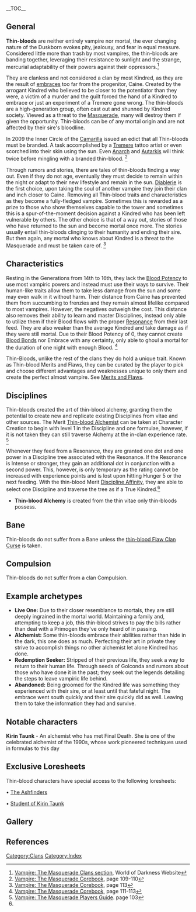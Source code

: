 {{Clan
| header=thin-blood
| symbol=Thinblood Symbol.png
| logo=Thinblood Logo.png
| nicknames=Duskborn, Mercurians, The Young Ones, Run-Off, Chameleons, Abortions
| disciplines= {{icon|thin blood alchemy}} [[Thin-Blood Alchemy]]
| bane=
| compulsion=
| source=[[Vampire: The Masquerade Corebook| VTM: Corebook]]
}}__TOC__

==General==
'''Thin-bloods''' are neither entirely vampire nor mortal, the ever changing nature of the Duskborn evokes pity, jealousy, and fear in equal measure. Considered little more than trash by most vampires, the thin-bloods are banding together, leveraging their resistance to sunlight and the strange, mercurial adaptability of their powers against their oppressors.<ref>[https://www.worldofdarkness.com/vampire-the-masquerade-clans Vampire: The Masquerade Clans section], World of Darkness Website</ref>

They are clanless and not considered a clan by most Kindred, as they are the result of [[Embrace|embraces]] too far from the progenitor, Caine. Created by the arrogant Kindred who believed to be closer to the potentiator than they were, a victim of a murder and the guilt forced the hand of a Kindred to embrace or just an experiment of a Tremere gone wrong. The thin-bloods are a high-generation group, often cast out and shunned by Kindred society. Viewed as a threat to the [[Masquerade]], many will destroy them if given the opportunity. Thin-bloods can be of any mortal origin and are not affected by their sire's bloodline.

In 2009 the Inner Circle of the [[Camarilla]] issued an edict that all Thin-bloods must be branded. A task accomplished by a [[Tremere]] tattoo artist or even scorched into their skin using the sun. Even [[Anarch]] and [[Autarkis]] will think twice before mingling with a branded thin-blood. <ref>[[Vampire: The Masquerade Corebook]], page 109-110</ref>

Through rumors and stories, there are tales of thin-bloods finding a way out. Even if they do not age, eventually they must decide to remain within the night or adapt to their new lifestyle and remain in the sun. [[Diablerie]] is the first choice, upon taking the soul of another vampire they join their clan and inch closer to Caine. Removing all Thin-blood traits and characteristics as they become a fully-fledged vampire. Sometimes this is rewarded as a prize to those who show themselves capable to the tower and sometimes this is a spur-of-the-moment decision against a Kindred who has been left vulnerable by others. The other choice is that of a way out, stories of those who have returned to the sun and become mortal once more. The stories usually entail thin-bloods clinging to their humanity and ending their sire. But then again, any mortal who knows about Kindred is a threat to the Masquerade and must be taken care of. <ref name=":0">[[Vampire: The Masquerade Corebook]], page 113</ref>

== Characteristics ==
Resting in the Generations from 14th to 16th, they lack the [[Character creation#Blood Potency|Blood Potency]] to use most vampiric powers and instead must use their ways to survive. Their human-like traits allow them to take less damage from the sun and some may even walk in it without harm. Their distance from Caine has prevented them from succumbing to frenzies and they remain almost lifelike compared to most vampires. However, the negatives outweigh the cost. This distance also removes their ability to learn and master Disciplines, instead only able to utilize them if their Blood flows with the proper [[Resonance]] from their last feed. They are also weaker than the average Kindred and take damage as if they were still mortal. Due to their Blood Potency of 0, they cannot create [[Blood Bond|Blood Bonds]] nor Embrace with any certainty, only able to ghoul a mortal for the duration of one night with enough Blood. <ref>[[Vampire: The Masquerade Corebook]], page 111-113</ref> 

Thin-Bloods, unlike the rest of the clans they do hold a unique trait. Known as Thin-blood Merits and Flaws, they can be curated by the player to pick and choose different advantages and weaknesses unique to only them and create the perfect almost vampire. See [[Merits and Flaws#Thin-Blood|Merits and Flaws]].   

==Disciplines==
Thin-bloods created the art of thin-blood alchemy, granting them the potential to create new and replicate existing Disciplines from vitae and other sources. The Merit [[Merits and Flaws#Thin-blood Alchemist|Thin-blood Alchemist]] can be taken at Character Creation to begin with level 1 in the Discipline and one formulae, however, if it is not taken they can still traverse Alchemy at the in-clan experience rate. <ref>[[Vampire: The Masquerade Players Guide]]. page 103</ref>

Whenever they feed from a Resonance, they are granted one dot and one power in a Discipline tree associated with the Resonance. If the Resonance is Intense or stronger, they gain an additional dot in conjunction with a second power. This, however, is only temporary as the rating cannot be increased with experience points and is lost upon hitting Hunger 5 or the next feeding. With the thin-blood Merit [[Merits and Flaws#Discipline Affinity|Discipline Affinity]], they are able to select one Discipline and traverse the tree as if a True Kindred.<ref name=":0" />
*'''Thin-blood Alchemy''' is created from the thin vitae only thin-bloods possess.

==Bane ==
<section begin=bane/>Thin-bloods do not suffer from a Bane unless the [[Merits and Flaws#Thin-blood|thin-blood Flaw Clan Curse]] is taken.<section end=bane/>

==Compulsion==
<section begin=compulsion/>Thin-bloods do not suffer from a clan Compulsion.<section end=compulsion/>

== Example archetypes==
*'''Live One:''' Due to their closer resemblance to mortals, they are still deeply ingrained in the mortal world. Maintaining a family and, attempting to keep a job, this thin-blood strives to pay the bills rather than deal with a Primogen they've only heard of in passing.
*'''Alchemist:''' Some thin-bloods embrace their abilities rather than hide in the dark, this one does as much. Perfecting their art in private they strive to accomplish things no other alchemist let alone Kindred has done.
*'''Redemption Seeker:''' Stripped of their previous life, they seek a way to return to their human life. Through seeds of Golconda and rumors about those who have done it in the past; they seek out the legends detailing the steps to leave vampiric life behind.
*'''Abandoned:''' Being groomed for the Kindred life was something they experienced with their sire, or at least until that fateful night. The embrace went south quickly and their sire quickly did as well. Leaving them to take the information they had and survive.

==Notable characters==
'''Kirin Taunk''' - An alchemist who has met Final Death. She is one of the celebrated alchemist of the 1990s, whose work pioneered techniques used in formulas to this day

== Exclusive Loresheets ==
Thin-blood characters have special access to the following loresheets:

• [[Loresheets#The Ashfinders|The Ashfinders]]

• [[Loresheets#Student of Kirin Taunk|Student of Kirin Taunk]]

==Gallery==

[[Category:Clans]]
{{Template:GameConceptsNavbox}}
[[Category:Index]]
==References==
<references />
